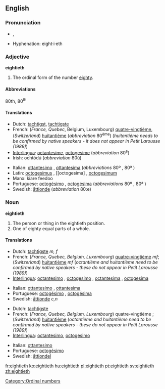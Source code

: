 ==English==

===Pronunciation===
*{{IPA|/ˈeɪtiəθ/}}, {{SAMPA|/"eIti@T/}}
*Hyphenation: eight·i·eth

===Adjective===
'''eightieth'''

# The ordinal form of the number [[eighty]].

====Abbreviations====
80th, 80<sup>th</sup>

====Translations====
{{top}}
*Dutch: [[tachtigst]], [[tachtigste]]
*French: (''France, Quebec'', Belgium, Luxembourg) [[quatre-vingtième]], (''Switzerland'') [[huitantième]] (''abbreviation'' 80<sup>ème</sup>) (''huitantième needs to be confirmed by native speakers - it does not appear in Petit Larousse (1989)'')
*[[Interlingua]]: [[octantesime]], [[octogesime]] (''abbreviation'' 80<sup>e</sup>)
*Irish: ochtódú (''abbreviation'' 80ú)
{{mid}}
*Italian: [[ottantesimo]] {{m}}, [[ottantesima]] {{f}} (''abbreviations'' 80º {{m}}, 80ª {{f}})
*Latin: [[octogesimus]] {{m}}, [[octogesima] {{f}}, [[octogesimum]] {{n}}
*Manx: kiare feedoo
*Portuguese: [[octogésimo]] {{m}}, [[octogésima]] {{f}} (''abbreviations'' 80º {{m}}, 80ª {{f}})
*Swedish: [[åttionde]] (''abbreviation'' 80:e)
{{bottom}}

===Noun===
'''eightieth'''

# The person or thing in the eightieth position.
# One of eighty equal parts of a whole.

====Translations====
{{trans-top|The person or thing in the eightieth position}}
*Dutch: [[tachtigste]] ''m, f''
*French: (''France, Quebec, Belgium, Luxembourg'') [[quatre-vingtième]]  ''mf''; (''Switzerland'') [[huitantième]] ''mf'' (''octantième and huitantième need to be confirmed by native speakers - these do not appear in Petit Larousse (1989)'')
*[[Interlingua]]: [[octantesimo]] {{m}}, [[octogesimo]] {{m}}, [[octantesima]] {{f}}, [[octogesima]] {{f}}
{{trans-mid}}
*Italian: [[ottantesimo]] {{m}}, [[ottantesima]] {{f}}
*Portuguese: [[octogésimo]] {{m}}, [[octogésima]] {{f}}
*Swedish: [[åttionde]] ''c,n''
{{trans-bottom}}

{{trans-top|One of eighty equal parts of a whole}}
*Dutch: [[tachtigste]] {{n}}
*French: (''France, Quebec, Belgium, Luxembourg'') quatre-vingtième {{m}};  (''Switzerland'') [[huitantième]] {{m}} (''octantième and huitantième need to be confirmed by native speakers - these do not appear in Petit Larousse (1989)'')
*[[Interlingua]]: [[octantesimo]], [[octogesimo]]
{{trans-mid}}
*Italian: [[ottantesimo]] {{m}}
*Portuguese: [[octogésimo]] {{m}}
*Swedish: [[åttiondel]] {{c}}
{{trans-bottom}}

[[Category:Ordinal numbers]]

[[fr:eightieth]]
[[ko:eightieth]]
[[hu:eightieth]]
[[pl:eightieth]]
[[pt:eightieth]]
[[sv:eightieth]]
[[zh:eightieth]]